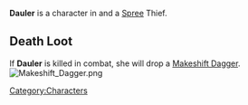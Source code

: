 

{{Infobox
| name     = Dauler
| image    = Dauler portrait.png
| race     = Human
| location = Havaria - Murder Bay
| source   = 
| reward   = 
| related  = Spree - Thief
| ID       =
}}{{quote|There are plenty of jobs for the adventurous type in Havaria, but it takes a special kind of nerve to cut purses, and Dauler has it in spades.|Dauler's Compendium Description}}'''Dauler''' is a character in {{Gamename}} and a [[Spree]] Thief.

== Death Loot ==
If '''Dauler''' is killed in combat, she will drop a [[Makeshift Dagger]].
[[File:Makeshift Dagger.png|none|thumb]]
<br />
[[Category:Characters]]